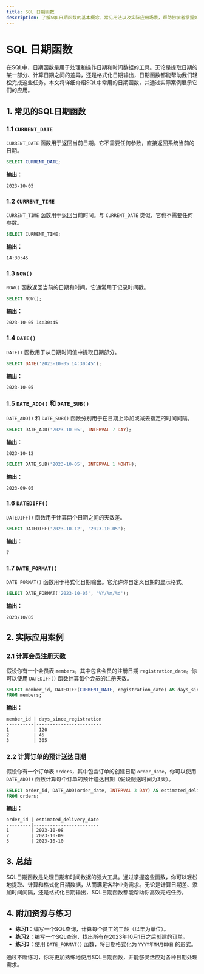 ```yaml
---
title: SQL 日期函数
description: 了解SQL日期函数的基本概念、常见用法以及实际应用场景，帮助初学者掌握如何处理和操作日期数据。
---
```


# SQL 日期函数

在SQL中，日期函数是用于处理和操作日期和时间数据的工具。无论是提取日期的某一部分、计算日期之间的差异，还是格式化日期输出，日期函数都能帮助我们轻松完成这些任务。本文将详细介绍SQL中常用的日期函数，并通过实际案例展示它们的应用。

## 1. 常见的SQL日期函数

### 1.1 `CURRENT_DATE`
`CURRENT_DATE` 函数用于返回当前日期。它不需要任何参数，直接返回系统当前的日期。

```sql
SELECT CURRENT_DATE;
```

**输出：**
```
2023-10-05
```

### 1.2 `CURRENT_TIME`
`CURRENT_TIME` 函数用于返回当前时间。与 `CURRENT_DATE` 类似，它也不需要任何参数。

```sql
SELECT CURRENT_TIME;
```

**输出：**
```
14:30:45
```

### 1.3 `NOW()`
`NOW()` 函数返回当前的日期和时间。它通常用于记录时间戳。

```sql
SELECT NOW();
```

**输出：**
```
2023-10-05 14:30:45
```

### 1.4 `DATE()`
`DATE()` 函数用于从日期时间值中提取日期部分。

```sql
SELECT DATE('2023-10-05 14:30:45');
```

**输出：**
```
2023-10-05
```

### 1.5 `DATE_ADD()` 和 `DATE_SUB()`
`DATE_ADD()` 和 `DATE_SUB()` 函数分别用于在日期上添加或减去指定的时间间隔。

```sql
SELECT DATE_ADD('2023-10-05', INTERVAL 7 DAY);
```

**输出：**
```
2023-10-12
```

```sql
SELECT DATE_SUB('2023-10-05', INTERVAL 1 MONTH);
```

**输出：**
```
2023-09-05
```

### 1.6 `DATEDIFF()`
`DATEDIFF()` 函数用于计算两个日期之间的天数差。

```sql
SELECT DATEDIFF('2023-10-12', '2023-10-05');
```

**输出：**
```
7
```

### 1.7 `DATE_FORMAT()`
`DATE_FORMAT()` 函数用于格式化日期输出。它允许你自定义日期的显示格式。

```sql
SELECT DATE_FORMAT('2023-10-05', '%Y/%m/%d');
```

**输出：**
```
2023/10/05
```

## 2. 实际应用案例

### 2.1 计算会员注册天数
假设你有一个会员表 `members`，其中包含会员的注册日期 `registration_date`。你可以使用 `DATEDIFF()` 函数计算每个会员的注册天数。

```sql
SELECT member_id, DATEDIFF(CURRENT_DATE, registration_date) AS days_since_registration
FROM members;
```

**输出：**
```
member_id | days_since_registration
----------|------------------------
1         | 120
2         | 45
3         | 365
```

### 2.2 计算订单的预计送达日期
假设你有一个订单表 `orders`，其中包含订单的创建日期 `order_date`。你可以使用 `DATE_ADD()` 函数计算每个订单的预计送达日期（假设配送时间为3天）。

```sql
SELECT order_id, DATE_ADD(order_date, INTERVAL 3 DAY) AS estimated_delivery_date
FROM orders;
```

**输出：**
```
order_id | estimated_delivery_date
---------|------------------------
1        | 2023-10-08
2        | 2023-10-09
3        | 2023-10-10
```

## 3. 总结

SQL日期函数是处理日期和时间数据的强大工具。通过掌握这些函数，你可以轻松地提取、计算和格式化日期数据，从而满足各种业务需求。无论是计算日期差、添加时间间隔，还是格式化日期输出，SQL日期函数都能帮助你高效完成任务。

## 4. 附加资源与练习

- **练习1**：编写一个SQL查询，计算每个员工的工龄（以年为单位）。
- **练习2**：编写一个SQL查询，找出所有在2023年10月1日之后创建的订单。
- **练习3**：使用 `DATE_FORMAT()` 函数，将日期格式化为 `YYYY年MM月DD日` 的形式。

通过不断练习，你将更加熟练地使用SQL日期函数，并能够灵活应对各种日期处理需求。